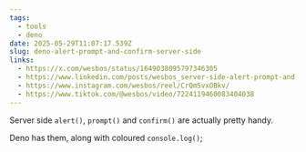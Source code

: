 ```yaml
---
tags:
  - tools
  - deno
date: 2025-05-29T11:07:17.539Z
slug: deno-alert-prompt-and-confirm-server-side
links:
  - https://x.com/wesbos/status/1649038095797346305
  - https://www.linkedin.com/posts/wesbos_server-side-alert-prompt-and-confirm-activity-7054803996166811648-HTQZ/
  - https://www.instagram.com/wesbos/reel/CrQm5vxOBkv/
  - https://www.tiktok.com/@wesbos/video/7224119460083404038
---
```


Server side `alert()`, `prompt()` and `confirm()` are actually pretty handy. 
 
Deno has them, along with coloured `console.log()`;
